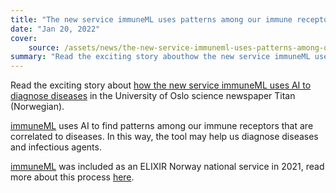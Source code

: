 ```yaml
---
title: "The new service immuneML uses patterns among our immune receptors to diagnose diseases"
date: "Jan 20, 2022"
cover:
    source: /assets/news/the-new-service-immuneml-uses-patterns-among-our-immune-receptors-to-diagnose-diseases/cover.png
summary: "Read the exciting story abouthow the new service immuneML uses AI to diagnose diseasesin the University of Oslo science newspaper Titan (Norwegian)."
---
```


Read the exciting story about [how the new service immuneML uses AI to diagnose diseases](https://titan.uio.no/medisin-informatikk/2022/fra-bare-en-blodprove-kan-kunstig-intelligens-gi-diagnose-for-mange-ulike-sykdommer) in the University of Oslo science newspaper Titan (Norwegian).

[immuneML](https://immuneml.uio.no) uses AI to find patterns among our immune receptors that are correlated to diseases. In this way, the tool may help us diagnose diseases and infectious agents.

[immuneML](https://immuneml.uio.no) was included as an ELIXIR Norway national service in 2021, read more about this process [here](news/50/63/New-Norwegian-bioinformatics-services-promoted-by-ELIXIR-Norway).
